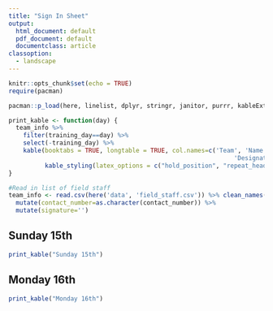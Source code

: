 ```yaml
---
title: "Sign In Sheet"
output:
  html_document: default
  pdf_document: default
  documentclass: article
classoption: 
  - landscape
---
```


```r
knitr::opts_chunk$set(echo = TRUE)
require(pacman)

pacman::p_load(here, linelist, dplyr, stringr, janitor, purrr, kableExtra, tidyr)

```

```r

print_kable <- function(day) {
  team_info %>% 
    filter(training_day==day) %>% 
    select(-training_day) %>% 
    kable(booktabs = TRUE, longtable = TRUE, col.names=c('Team', 'Name', 
                                                              'Designation', 'Phone', 'Sex', 'Signature')) %>% 
          kable_styling(latex_options = c("hold_position", "repeat_header"), font_size = 16)
}

```


```r

#Read in list of field staff
team_info <- read.csv(here('data', 'field_staff.csv')) %>% clean_names() %>% 
  mutate(contact_number=as.character(contact_number)) %>% 
  mutate(signature='') 
```

## Sunday 15th 

```r
print_kable("Sunday 15th")
```

\newpage

## Monday 16th

```r
print_kable("Monday 16th")
```

